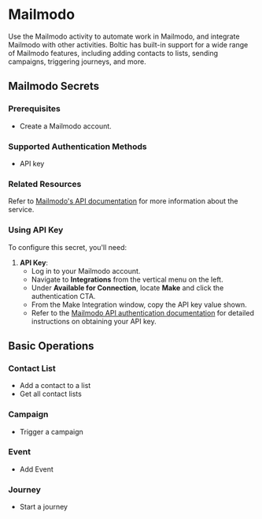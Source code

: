 


# Mailmodo

Use the Mailmodo activity to automate work in Mailmodo, and integrate Mailmodo with other activities. Boltic has built-in support for a wide range of Mailmodo features, including adding contacts to lists, sending campaigns, triggering journeys, and more.

## Mailmodo Secrets

### Prerequisites

- Create a Mailmodo account.

### Supported Authentication Methods

- API key

### Related Resources

Refer to [Mailmodo's API documentation](https://help.mailmodo.com/hc/en-us/articles/360054055292-Mailmodo-API-Documentation) for more information about the service.

### Using API Key

To configure this secret, you'll need:

1. **API Key**: 
   - Log in to your Mailmodo account.
   - Navigate to **Integrations** from the vertical menu on the left.
   - Under **Available for Connection**, locate **Make** and click the authentication CTA.
   - From the Make Integration window, copy the API key value shown.
   - Refer to the [Mailmodo API authentication documentation](https://help.mailmodo.com/hc/en-us/articles/360054055292-Mailmodo-API-Documentation) for detailed instructions on obtaining your API key.

## Basic Operations

### Contact List
- Add a contact to a list
- Get all contact lists


### Campaign
- Trigger a campaign


### Event
- Add Event


### Journey
- Start a journey
